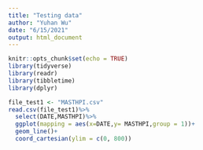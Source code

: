 ```yaml
---
title: "Testing data"
author: "Yuhan Wu"
date: "6/15/2021"
output: html_document
---
```


```r
knitr::opts_chunk$set(echo = TRUE)
library(tidyverse)
library(readr)
library(tibbletime)
library(dplyr)
```

```r
file_test1 <- "MASTHPI.csv"
read.csv(file_test1)%>%
  select(DATE,MASTHPI)%>%
  ggplot(mapping = aes(x=DATE,y= MASTHPI,group = 1))+
  geom_line()+
  coord_cartesian(ylim = c(0, 800))
  
```


